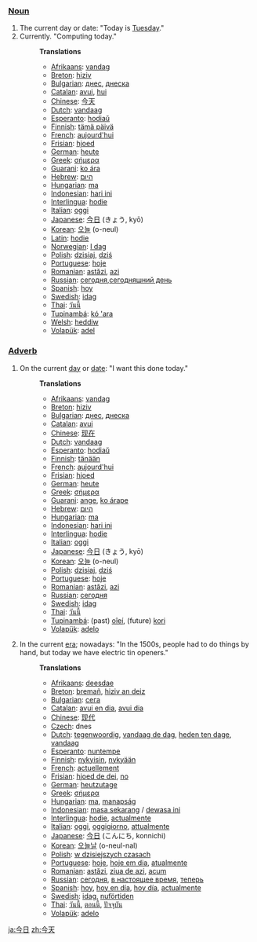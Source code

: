 ===[[Noun]]===
#The current day or date: "Today is [[Tuesday]]."
#Currently. "Computing today."
#:'''Translations'''
#:*[[Afrikaans]]: [[vandag]]
#:*[[Breton]]: [[hiziv]]
#:*[[Bulgarian]]: [[днес]], [[днеска]]
#:*[[Catalan]]: [[avui]], [[hui]]
#:*[[Chinese]]: [[今天]]
#:*[[Dutch]]: [[vandaag]]
#:*[[Esperanto]]: [[hodiaŭ]]
#:*[[Finnish]]: [[tämä päivä]]
#:*[[French]]: [[aujourd'hui]]
#:*[[Frisian]]: [[hjoed]]
#:*[[German]]: [[heute]]
#:*[[Greek]]: [[σήμερα]]
#:*[[Guarani]]: [[ko ára]]
#:*[[Hebrew]]: [[היום]]
#:*[[Hungarian]]: [[ma]]
#:*[[Indonesian]]: [[hari ini]]
#:*[[Interlingua]]: [[hodie]]
#:*[[Italian]]: [[oggi]]
#:*[[Japanese]]: [[今日]] (きょう, kyō)
#:*[[Korean]]: [[오늘]] (o-neul)
#:*[[Latin]]: [[hodie]]
#:*[[Norwegian]]: [[I dag]]
#:*[[Polish]]: [[dzisiaj]], [[dziś]]
#:*[[Portuguese]]: [[hoje]]
#:*[[Romanian]]: [[astăzi]], [[azi]]
#:*[[Russian]]: [[сегодня]],[[сегодняшний день]]
#:*[[Spanish]]: [[hoy]]
#:*[[Swedish]]: [[idag]]
#:*[[Thai]]: [[วันนี้]]
#:*[[Tupinambá]]: [[kó 'ara]]
#:*[[Welsh]]: [[heddiw]]
#:*[[Volapük]]: [[adel]]

===[[Adverb]]===
#On the current [[day]] or [[date]]: "I want this done today."
#:'''Translations'''
#:*[[Afrikaans]]: [[vandag]]
#:*[[Breton]]: [[hiziv]]
#:*[[Bulgarian]]: [[днес]], [[днеска]]
#:*[[Catalan]]: [[avui]]
#:*[[Chinese]]: [[现在]]
#:*[[Dutch]]: [[vandaag]]
#:*[[Esperanto]]: [[hodiaŭ]]
#:*[[Finnish]]: [[tänään]]
#:*[[French]]: [[aujourd'hui]]
#:*[[Frisian]]: [[hjoed]]
#:*[[German]]: [[heute]]
#:*[[Greek]]: [[σήμερα]]
#:*[[Guarani]]: [[ange]], [[ko árape]]
#:*[[Hebrew]]: [[היום]]
#:*[[Hungarian]]: [[ma]]
#:*[[Indonesian]]: [[hari ini]]
#:*[[Interlingua]]: [[hodie]]
#:*[[Italian]]: [[oggi]]
#:*[[Japanese]]: [[今日]] (きょう, kyō)
#:*[[Korean]]: [[오늘]] (o-neul)
#:*[[Polish]]: [[dzisiaj]], [[dziś]]
#:*[[Portuguese]]: [[hoje]]
#:*[[Romanian]]: [[astăzi]], [[azi]]
#:*[[Russian]]: [[сегодня]]
#:*[[Swedish]]: [[idag]]
#:*[[Thai]]: [[วันนี้]]
#:*[[Tupinambá]]: (past) [[oîeí]], (future) [[kori]]
#:*[[Volapük]]: [[adelo]]
#In the current [[era]]; nowadays: "In the 1500s, people had to do things by hand, but today we have electric tin openers."
#:'''Translations'''
#:*[[Afrikaans]]: [[deesdae]]
#:*[[Breton]]: [[bremañ]], [[hiziv an deiz]]
#:*[[Bulgarian]]: [[сега]]
#:*[[Catalan]]: [[avui en dia]], [[avui dia]]
#:*[[Chinese]]: [[现代]]
#:*[[Czech]]: dnes
#:*[[Dutch]]: [[tegenwoordig]], [[vandaag de dag]], [[heden ten dage]], [[vandaag]]
#:*[[Esperanto]]: [[nuntempe]]
#:*[[Finnish]]: [[nykyisin]], [[nykyään]]
#:*[[French]]: [[actuellement]]
#:*[[Frisian]]: [[hjoed de dei]], [[no]]
#:*[[German]]: [[heutzutage]]
#:*[[Greek]]: [[σήμερα]]
#:*[[Hungarian]]: [[ma]], [[manapság]]
#:*[[Indonesian]]: [[masa sekarang]] / [[dewasa ini]]
#:*[[Interlingua]]: [[hodie]], [[actualmente]]
#:*[[Italian]]: [[oggi]], [[oggigiorno]], [[attualmente]]
#:*[[Japanese]]: [[今日]] (こんにち, konnichi)
#:*[[Korean]]: [[오늘날]] (o-neul-nal)
#:*[[Polish]]: [[w dzisiejszych czasach]]
#:*[[Portuguese]]: [[hoje]], [[hoje em dia]], [[atualmente]]
#:*[[Romanian]]: [[astăzi]], [[ziua de azi]], [[acum]]
#:*[[Russian]]: [[сегодня]], [[в настоящее время]], [[теперь]]
#:*[[Spanish]]: [[hoy]], [[hoy en día]], [[hoy día]], [[actualmente]]
#:*[[Swedish]]: [[idag]], [[nuförtiden]]
#:*[[Thai]]: [[วันนี้]], [[ตอนนี้]], [[ปัจจุบัน]]
#:*[[Volapük]]: [[adelo]]

[[ja:今日]]
[[zh:今天]]